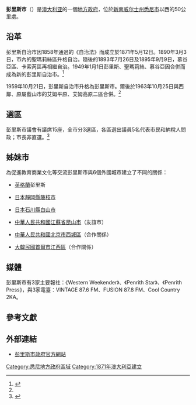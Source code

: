 {{NoteTA
|G1=Country
}}
{{Infobox Australian Place | type = lga 
| name     = 彭里斯市
| state    = nsw
| image    = Penrith lga sydney.png
| caption  = 
| pop      = 196066
| pop_year = {{CensusAU|2016}}
| pop_footnotes=<ref name="Census2016">{{Census 2016 AUS|id=LGA16350 |name=Penrith (C) |accessdate=2017-07-05|quick=on}}</ref>
| poprank  =
| density  = 
| area     = 404.9<!--km2-->
| est      = 1871
| seat     = '''彭里斯市'''
| mayor    = Kevin Crameri
| region   = [[悉尼|悉尼]]
| logo     = <!--Penrith logo.jpg--><!--非自由圖像-->
| logosize = 150
| url      = http://www.penrithcity.nsw.gov.au
| stategov = 
| fedgov   = 
| near-nw  = [[霍克斯布里市|霍克斯布里市]]
| near-n   = 霍克斯布里市
| near-ne  = 霍克斯布里市
| near-e   = [[黑鎮市|黑鎮市]]
| near-w   = [[藍山市|藍山市]]
| near-sw  = [[臥龍迪利郡|臥龍迪利郡]]
| near-s   = [[利物浦市_(新南威爾斯)|利物浦市]]
| near-se  = [[費菲市|費菲市]]
}}
'''彭里斯市'''（{{lang-en|City of Penrith}}）是[[澳大利亚|澳大利亚]]的一個[[地方政府區域|地方政府]]，位於[[新南威尔士州|新南威尔士州]][[悉尼市|悉尼市]]以西的50公里處。

== 沿革 ==
彭里斯自治市因1858年通過的《自治法》而成立於1871年5月12日。1890年3月3日，市內的聖瑪莉絲區升格自治。隨後的1893年7月26日及1895年9月9日，慕谷亞區、卡索芮區再相繼自治。1949年1月1日彭里斯、聖瑪莉絲、慕谷亞因合併而成為新的彭里斯自治市。<ref name=cityhist>{{cite web|url=http://www.penrithcity.nsw.gov.au/index.asp?id=1743|title=History of Local Government development in the Penrith and Surrounding Districts|author=Penrith City Council|date=25 May 2009|accessdate=12 November 2009|deadurl=yes|archiveurl=https://web.archive.org/web/20091001130206/http://www.penrithcity.nsw.gov.au/index.asp?id=1743|archivedate=2009年10月1日}}</ref>

1959年10月21日，彭里斯自治市升格為彭里斯市。爾後於1963年10月25日與西鄰、原屬藍山市的艾姆平原、艾姆高原二區合併。<ref name=cityhist/>

==選區==
彭里斯市議會有議席15座，全市分3選區，各區選出議員5名代表市民和納稅人問政；市長非直選。<ref name=EC>{{cite web|url = http://www.lg.elections.nsw.gov.au/LGE2008/result.Penrith.html|title = Penrith City Council|work = 2008 Election results|publisher = Electoral Commission NSW|accessdate = 2009-08-03|archive-url = https://web.archive.org/web/20090921163026/http://www.lg.elections.nsw.gov.au/LGE2008/result.Penrith.html|archive-date = 2009-09-21|dead-url = yes}}</ref> 

==姊妹市==
為促進教育商業文化等交流彭里斯市與6個外國城市建立了不同的關係：
*{{flagicon|GBR}} [[英格蘭|英格蘭]]彭里斯
*{{flagicon|JPN}} [[日本|日本]][[靜岡縣|靜岡縣]][[藤枝市|藤枝市]]
*{{flagicon|JPN}} [[日本|日本]][[石川縣|石川縣]][[白山市|白山市]]
*{{flagicon|PRC}} [[中華人民共和國|中華人民共和國]][[江蘇省|江蘇省]][[昆山市|昆山市]]（友誼市）
*{{flagicon|PRC}} [[中華人民共和國|中華人民共和國]][[北京市|北京市]][[西城區|西城區]]（合作關係）
*{{flagicon|KOR}} [[大韓民國|大韓民國]][[首爾市|首爾市]][[江西區_(首爾)|江西區]]（合作關係）

==媒體==
彭里斯市有3家主要報社：《Western Weekender》、《Penrith Star》、《Penrith Press》，與3家電臺：VINTAGE 87.6 FM、FUSION 87.8 FM、Cool Country 2KA。

==參考文獻==
{{reflist}}

==外部連結==
* [http://www.penrithcity.nsw.gov.au/ 彭里斯市政府官方網站] {{Wayback|url=http://www.penrithcity.nsw.gov.au/ |date=20060819101600 }}

{{Sydney regions}}

{{coord|33|45|S|150|42|E|display=title|region:AU_type:adm2nd_source:dewiki}}

{{DEFAULTSORT:City of Penrith}}
[[Category:悉尼地方政府區域|Category:悉尼地方政府區域]]
[[Category:1871年澳大利亞建立|Category:1871年澳大利亞建立]]